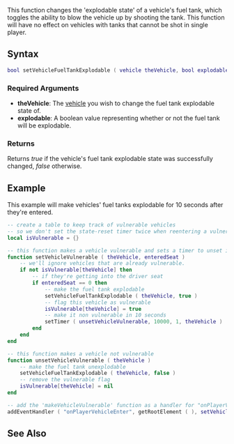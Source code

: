 
{{Server client function}}
This function changes the 'explodable state' of a vehicle's fuel tank, which toggles the ability to blow the vehicle up by shooting the tank. This function will have no effect on vehicles with tanks that cannot be shot in single player.

==Syntax==
<syntaxhighlight lang="lua">
bool setVehicleFuelTankExplodable ( vehicle theVehicle, bool explodable )
</syntaxhighlight>

===Required Arguments===
*'''theVehicle''': The [[/vehicle.md|vehicle]] you wish to change the fuel tank explodable state of.
*'''explodable''': A boolean value representing whether or not the fuel tank will be explodable.

===Returns===
Returns ''true'' if the vehicle's fuel tank explodable state was successfully changed, ''false'' otherwise.

==Example==
<section name="Serverside example" class="server" show="true">
This example will make vehicles' fuel tanks explodable for 10 seconds after they're entered.
<syntaxhighlight lang="lua">
-- create a table to keep track of vulnerable vehicles
-- so we don't set the state-reset timer twice when reentering a vulnerable vehicle
local isVulnerable = {}

-- this function makes a vehicle vulnerable and sets a timer to unset it in 10 seconds
function setVehicleVulnerable ( theVehicle, enteredSeat )
    -- we'll ignore vehicles that are already vulnerable.
    if not isVulnerable[theVehicle] then
        -- if they're getting into the driver seat
        if enteredSeat == 0 then
            -- make the fuel tank explodable
            setVehicleFuelTankExplodable ( theVehicle, true )
            -- flag this vehicle as vulnerable
            isVulnerable[theVehicle] = true
            -- make it non vulnerable in 10 seconds
            setTimer ( unsetVehicleVulnerable, 10000, 1, theVehicle )
        end
    end
end

-- this function makes a vehicle not vulnerable
function unsetVehicleVulnerable ( theVehicle )
    -- make the fuel tank unexplodable
    setVehicleFuelTankExplodable ( theVehicle, false )
    -- remove the vulnerable flag
    isVulnerable[theVehicle] = nil
end

-- add the 'makeVehicleVulnerable' function as a handler for "onPlayerVehicleEnter"
addEventHandler ( "onPlayerVehicleEnter", getRootElement ( ), setVehicleVulnerable )
</syntaxhighlight>
</section>

==See Also==
{{Vehicle functions}}